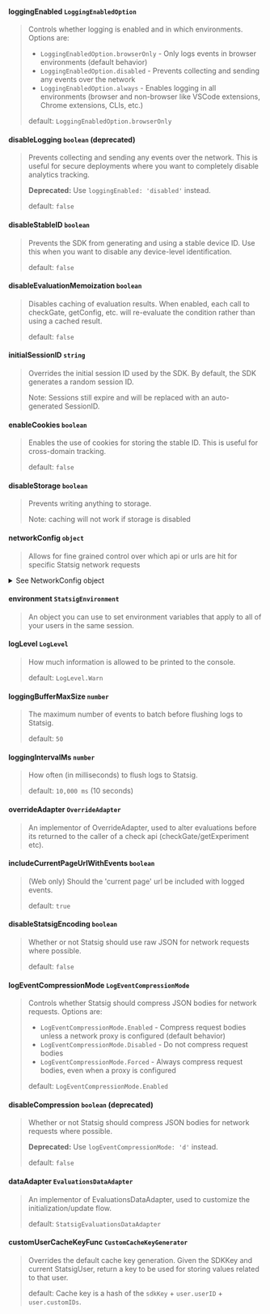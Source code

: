 
#### **loggingEnabled** `LoggingEnabledOption` 
> Controls whether logging is enabled and in which environments. Options are:
> - `LoggingEnabledOption.browserOnly` - Only logs events in browser environments (default behavior)
> - `LoggingEnabledOption.disabled` - Prevents collecting and sending any events over the network
> - `LoggingEnabledOption.always` - Enables logging in all environments (browser and non-browser like VSCode extensions, Chrome extensions, CLIs, etc.)
>
> default: `LoggingEnabledOption.browserOnly`

#### **disableLogging** `boolean` **(deprecated)**
> Prevents collecting and sending any events over the network. This is useful for secure deployments where you want to completely disable analytics tracking.
>
> **Deprecated:** Use `loggingEnabled: 'disabled'` instead.
>
> default: `false`

#### **disableStableID** `boolean`
> Prevents the SDK from generating and using a stable device ID. Use this when you want to disable any device-level identification.
>
> default: `false`

#### **disableEvaluationMemoization** `boolean`
> Disables caching of evaluation results. When enabled, each call to checkGate, getConfig, etc. will re-evaluate the condition rather than using a cached result.
>
> default: `false`

#### **initialSessionID** `string`
> Overrides the initial session ID used by the SDK. By default, the SDK generates a random session ID.
>
> Note: Sessions still expire and will be replaced with an auto-generated SessionID.

#### **enableCookies** `boolean`
> Enables the use of cookies for storing the stable ID. This is useful for cross-domain tracking.
>
> default: `false`

#### **disableStorage** `boolean`
> Prevents writing anything to storage. 
>
> Note: caching will not work if storage is disabled


#### **networkConfig** `object`
> Allows for fine grained control over which api or urls are hit for specific Statsig network requests

<details>
  <summary>See NetworkConfig object</summary>
  <NetworkConfig />
</details>

#### **environment** `StatsigEnvironment`
> An object you can use to set environment variables that apply to all of your users in the same session.

#### **logLevel** `LogLevel`
> How much information is allowed to be printed to the console. 
>
> default: `LogLevel.Warn`

#### **loggingBufferMaxSize** `number`
> The maximum number of events to batch before flushing logs to Statsig. 
>
> default: `50`

#### **loggingIntervalMs** `number`
> How often (in milliseconds) to flush logs to Statsig. 
>
> default: `10,000 ms` (10 seconds)

#### **overrideAdapter** `OverrideAdapter`
> An implementor of OverrideAdapter, used to alter evaluations before its returned to the caller of a check api (checkGate/getExperiment etc).

#### **includeCurrentPageUrlWithEvents** `boolean`
> (Web only) Should the 'current page' url be included with logged events. 
>
> default: `true`

#### **disableStatsigEncoding** `boolean`
> Whether or not Statsig should use raw JSON for network requests where possible. 
>
> default: `false`

#### **logEventCompressionMode** `LogEventCompressionMode`
> Controls whether Statsig should compress JSON bodies for network requests. Options are:
> - `LogEventCompressionMode.Enabled` - Compress request bodies unless a network proxy is configured (default behavior)
> - `LogEventCompressionMode.Disabled` - Do not compress request bodies
> - `LogEventCompressionMode.Forced` - Always compress request bodies, even when a proxy is configured
>
> default: `LogEventCompressionMode.Enabled`

#### **disableCompression** `boolean` **(deprecated)**
> Whether or not Statsig should compress JSON bodies for network requests where possible. 
>
> **Deprecated:** Use `logEventCompressionMode: 'd'` instead.
>
> default: `false`

#### **dataAdapter** `EvaluationsDataAdapter`
> An implementor of EvaluationsDataAdapter, used to customize the initialization/update flow. 
>
> default: `StatsigEvaluationsDataAdapter`

#### **customUserCacheKeyFunc** `CustomCacheKeyGenerator`
> Overrides the default cache key generation. Given the SDKKey and current StatsigUser, return a key to be used for storing values related to that user.
>
> default: Cache key is a hash of the `sdkKey` + `user.userID` + `user.customIDs`.
